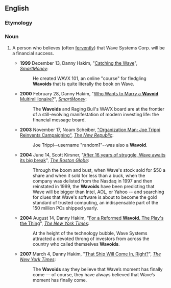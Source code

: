 ==English==

===Etymology===
{{suffix|wave|oid|lang=en}}

===Noun===
{{en-noun}}

# {{lb|en|finance|informal}} A person who believes (often [[fervently]]) that Wave Systems Corp. will be a financial success.
#* '''1999''' December 13, Danny Hakim, "[http://www.smartmoney.com/stockwatch/index.cfm?story=199912132 Catching the Wave]", ''[[w:SmartMoney|SmartMoney]]'':
#*: He created WAVX 101, an online "course" for fledgling '''Wavoids''' that is quite literally the book on Wave.
#* '''2000''' February 28, Danny Hakim, "[http://www.smartmoney.com/stockwatch/index.cfm?story=200002281 Who Wants to Marry a '''Wavoid''' Multimillionaire?]", ''[[w:SmartMoney|SmartMoney]]'':
#*: The '''Wavoids''' and Raging Bull's WAVX board are at the frontier of a still-evolving manifestation of modern investing life: the financial message board.
#* '''2003''' November 17, Noam Scheiber, [http://www.tnr.com/article/organization-man "Organization Man: Joe Trippi Reinvents Campaigning"], ''[[w:The New Republic|The New Republic]]'':
#*: Joe Trippi--username "random1"--was also a '''Wavoid'''.
#* '''2004''' June 14, Scott Kirsner, "[http://www.boston.com/business/technology/articles/2004/06/14/after_16_years_of_struggle_wave_awaits_its_big_break?mode=PF After 16 years of struggle, Wave awaits its big break]", ''[[w:The Boston Globe|The Boston Globe]]'':
#*: Through the boom and bust, when Wave's stock sold for $50 a share and when it sold for less than a buck, when the company was delisted from the Nasdaq in 1997 and then reinstated in 1999, the '''Wavoids''' have been predicting that Wave will be bigger than Intel, AOL, or Yahoo -- and searching for clues that Wave's software is about to become the gold standard of trusted computing, an indispensable part of the 150 million PCs shipped yearly.
#* '''2004''' August 14, Danny Hakim, "[http://query.nytimes.com/gst/fullpage.html?res=9C00E2D7163EF932A1575BC0A9629C8B63 For a Reformed '''Wavoid''', The Play's the Thing]", ''[[w:The New York Times|The New York Times]]'':
#*: At the height of the technology bubble, Wave Systems attracted a devoted throng of investors from across the country who called themselves '''Wavoids'''.
#* '''2007''' March 4, Danny Hakim, "[http://www.nytimes.com/2007/03/04/business/yourmoney/04wave.html That Ship Will Come In, Right?]", ''[[w:The New York Times|The New York Times]]'':
#*: The '''Wavoids''' say they believe that Wave’s moment has finally come — of course, they have always believed that Wave’s moment has finally come.